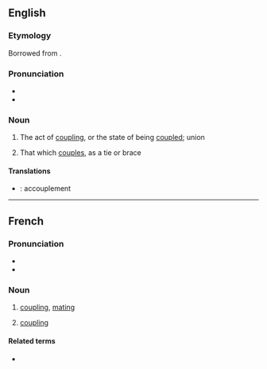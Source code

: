==English==

===Etymology===
Borrowed from {{bor|en|fr|accouplement|notext=1}}.

===Pronunciation===
* {{IPA|/əˈkʌpəlmənt/|lang=en}}
* {{audio|en-us-accouplement.ogg|Audio (US)|lang=en}}

===Noun===
{{en-noun|~}}

# {{lb|en|rare}} The act of [[coupling]], or the state of being [[coupled]]; union
#: {{rfquotek|Caxton}}
# {{lb|en|rare}} That which [[couples]], as a tie or brace

====Translations====
{{trans-top|The act of coupling, or the state of being coupled}}
{{trans-mid}}
{{trans-bottom}}

{{trans-top|That which couples, as a tie or brace}}
{{trans-mid}}
{{trans-bottom}}

{{checktrans-top}}
* {{ttbc|fr}}: accouplement
{{trans-mid}}
{{trans-bottom}}

----

==French==

===Pronunciation===
* {{fr-IPA}}
* {{audio|Fr-accouplement.ogg|Audio|lang=fr}}

===Noun===
{{fr-noun|m}}

# [[coupling]], [[mating]]
# {{lb|fr|mechanics}} [[coupling]]

====Related terms====
* {{l|fr|accoupler}}